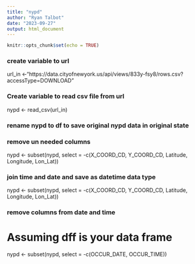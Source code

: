 ```yaml
---
title: "nypd"
author: "Ryan Talbot"
date: "2023-09-27"
output: html_document
---
```


```r
knitr::opts_chunk$set(echo = TRUE)
```

### create variable to url

url_in <-"https://data.cityofnewyork.us/api/views/833y-fsy8/rows.csv?accessType=DOWNLOAD"

### Create variable to read csv file from url
nypd <- read_csv(url_in)

### rename nypd to df to save original nypd data in original state


### remove un needed columns
nypd <- subset(nypd, select = -c(X_COORD_CD, Y_COORD_CD, Latitude, Longitude, Lon_Lat))

### join time and date and save as datetime data type
nypd <- subset(nypd, select = -c(X_COORD_CD, Y_COORD_CD, Latitude, Longitude, Lon_Lat))

### remove columns from date and time
# Assuming dff is your data frame
nypd <- subset(nypd, select = -c(OCCUR_DATE, OCCUR_TIME))


